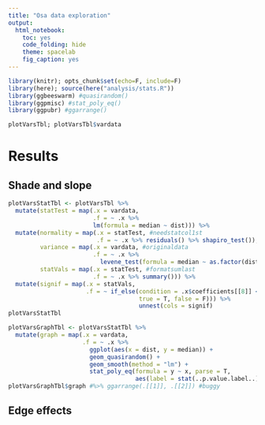 ```yaml
---
title: "Osa data exploration"
output:
  html_notebook:
    toc: yes
    code_folding: hide
    theme: spacelab
    fig_caption: yes
---
```


```r
library(knitr); opts_chunk$set(echo=F, include=F)
library(here); source(here("analysis/stats.R"))
library(ggbeeswarm) #quasirandom()
library(ggpmisc) #stat_poly_eq()
library(ggpubr) #ggarrange()
```

```r
plotVarsTbl; plotVarsTbl$vardata
```

# Results

## Shade and slope

```r
plotVarsStatTbl <- plotVarsTbl %>%
  mutate(statTest = map(.x = vardata,
                        .f = ~ .x %>%
                        lm(formula = median ~ dist))) %>%
  mutate(normality = map(.x = statTest, #needstatcol1st
                         .f = ~ .x %>% residuals() %>% shapiro_test()),
         variance = map(.x = vardata, #originaldata
                        .f = ~ .x %>%
                          levene_test(formula = median ~ as.factor(dist))),
         statVals = map(.x = statTest, #formatsumlast
                        .f = ~ .x %>% summary())) %>%
  mutate(signif = map(.x = statVals,
                      .f = ~ if_else(condition = .x$coefficients[[8]] < 0.05, #p
                                     true = T, false = F))) %>%
                                     unnest(cols = signif)
plotVarsStatTbl
```

```r
plotVarsGraphTbl <- plotVarsStatTbl %>%
  mutate(graph = map(.x = vardata,
                     .f = ~ .x %>%
                       ggplot(aes(x = dist, y = median)) +
                       geom_quasirandom() +
                       geom_smooth(method = "lm") +
                       stat_poly_eq(formula = y ~ x, parse = T,
                                    aes(label = stat(..p.value.label..)))))
plotVarsGraphTbl$graph #%>% ggarrange(.[[1]], .[[2]]) #buggy
```

## Edge effects

```r

```
